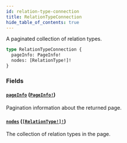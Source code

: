 ```yaml
---
id: relation-type-connection
title: RelationTypeConnection
hide_table_of_contents: true
---
```



A paginated collection of relation types.

```graphql
type RelationTypeConnection {
  pageInfo: PageInfo!
  nodes: [RelationType!]!
}
```


### Fields

#### [`pageInfo`](#) ([`PageInfo!`](/docs/directory-api-reference/schema/objects/page-info))

Pagination information about the returned page.


#### [`nodes`](#) ([`[RelationType!]!`](/docs/directory-api-reference/schema/objects/relation-type))

The collection of relation types in the page.




